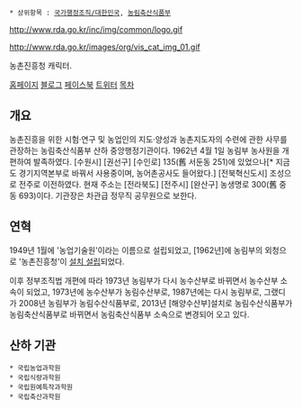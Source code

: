  * 상위항목 : [[국가행정조직/대한민국]], [[농림축산식품부]]

http://www.rda.go.kr/inc/img/common/logo.gif

http://www.rda.go.kr/images/org/vis_cat_img_01.gif

농촌진흥청 캐릭터.

{{{+1 農村進興廳 / '''R'''ural '''D'''evelopment '''A'''dministration : '''RDA''' }}}

[http://www.rda.go.kr/ 홈페이지] [http://blog.daum.net/rda2448/ 블로그] [https://www.facebook.com/rdakorea 페이스북] [https://twitter.com/love_rda/ 트위터]
[[목차]]
== 개요 ==
농촌진흥을 위한 시험·연구 및 농업인의 지도·양성과 농촌지도자의 수련에 관한 사무를 관장하는 농림축산식품부 산하 중앙행정기관이다. 1962년 4월 1일 농림부 농사원을 개편하여 발족하였다. [수원시] [권선구] [수인로] 135(舊 서둔동 251)에 있었으나[* 지금도 경기지역본부로 바꿔서 사용중이며, 농어촌공사도 들어왔다.] [전북혁신도시] 조성으로 전주로 이전하였다. 현재 주소는 [전라북도] [전주시] [완산구] 농생명로 300(舊 중동 693)이다. 기관장은 차관급 정무직 공무원으로 보한다.

== 연혁 ==
1949년 1월에 '농업기술원'이라는 이름으로 설립되었고, [1962년]에  농림부의 외청으로 '농촌진흥청'이 [http://newslibrary.naver.com/viewer/index.nhn?articleId=1962040300329101008&edtNo=3&printCount=1&publishDate=1962-04-03&officeId=00032&pageNo=1&printNo=5033&publishType=00010 설치 설립]되었다.

이후 정부조직법 개편에 따라 1973년 농림부가 다시 농수산부로 바뀌면서 농수산부 소속이 되었고, 1973년에 농수산부가 농림수산부로, 1987년에는 다시 농림부로, 그랬디가  2008년 농림부가 농림수산식품부로, 2013년 [해양수산부]설치로 농림수산식품부가 농림축산식품부로 바뀌면서 농림축산식품부 소속으로 변경되어 오고 있다.

== 산하 기관 ==
 * 국립농업과학원
 * 국립식량과학원
 * 국립원예특작과학원
 * 국립축산과학원
